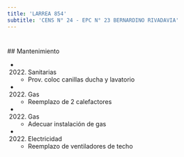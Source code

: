 ```yaml
---
title: 'LARREA 854'
subtitle: 'CENS N° 24 - EPC N° 23 BERNARDINO RIVADAVIA'
---
```


#


 ## Mantenimiento

*  (2022) Sanitarias 
    + Prov. coloc canillas ducha y lavatorio

*  (2022) Gas 
    + Reemplazo de 2 calefactores

*  (2022) Gas 
    + Adecuar instalación de gas

*  (2022) Electricidad 
    + Reemplazo de ventiladores de techo



